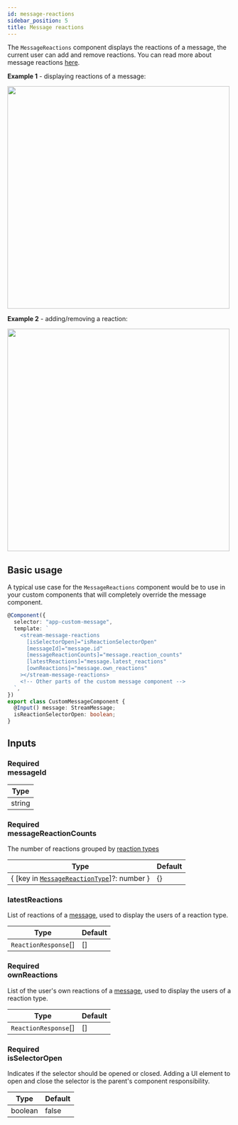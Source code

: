 ```yaml
---
id: message-reactions
sidebar_position: 5
title: Message reactions
---
```



The `MessageReactions` component displays the reactions of a message, the current user can add and remove reactions. You can read more about message reactions [here](https://getstream.io/chat/docs/javascript/send_reaction/?language=javascript).

**Example 1** - displaying reactions of a message:

<img src={MessageReactionsScreenshot} width="500" />

**Example 2** - adding/removing a reaction:

<img src={MessageReactionsSelectorScreenshot} width="500" />

## Basic usage

A typical use case for the `MessageReactions` component would be to use in your custom components that will completely override the message component.

```typescript
@Component({
  selector: "app-custom-message",
  template: `
    <stream-message-reactions
      [isSelectorOpen]="isReactionSelectorOpen"
      [messageId]="message.id"
      [messageReactionCounts]="message.reaction_counts"
      [latestReactions]="message.latest_reactions"
      [ownReactions]="message.own_reactions"
    ></stream-message-reactions>
    <!-- Other parts of the custom message component -->
  `,
})
export class CustomMessageComponent {
  @Input() message: StreamMessage;
  isReactionSelectorOpen: boolean;
}
```

## Inputs

### <div class="label required basic">Required</div> messageId

| Type   |
| ------ |
| string |

### <div class="label required basic">Required</div> messageReactionCounts

The number of reactions grouped by [reaction types](<(https://github.com/GetStream/stream-chat-angular/tree/master/projects/stream-chat-angular/src/lib/message-reactions/message-reactions.component.ts)>)

| Type                                                                                                                                                                                                  | Default |
| ----------------------------------------------------------------------------------------------------------------------------------------------------------------------------------------------------- | ------- |
| { [key in [`MessageReactionType`](<(https://github.com/GetStream/stream-chat-angular/tree/master/projects/stream-chat-angular/src/lib/message-reactions/message-reactions.component.ts)>)]?: number } | {}      |

### latestReactions

List of reactions of a [message](../types/stream-message.mdx), used to display the users of a reaction type.

| Type                 | Default |
| -------------------- | ------- |
| `ReactionResponse`[] | []      |

### <div class="label required basic">Required</div> ownReactions

List of the user's own reactions of a [message](../types/stream-message.mdx), used to display the users of a reaction type.

| Type                 | Default |
| -------------------- | ------- |
| `ReactionResponse`[] | []      |

### <div class="label required basic">Required</div> isSelectorOpen

Indicates if the selector should be opened or closed. Adding a UI element to open and close the selector is the parent's component responsibility.

| Type    | Default |
| ------- | ------- |
| boolean | false   |
